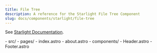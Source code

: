 ```yaml
---
title: File Tree
description: A reference for the Starlight File Tree Component
slug: docs/components/starlight/file-tree
---
```



See [Starlight Documentation](https://starlight.astro.build/components/file-tree/).

<FileTree>
- src/
  - pages/
    - index.astro
    - about.astro
  - components/
    - Header.astro
    - Footer.astro
</FileTree>